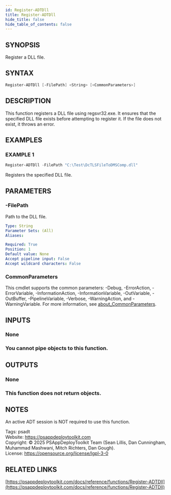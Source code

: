 ```yaml
---
id: Register-ADTDll
title: Register-ADTDll
hide_title: false
hide_table_of_contents: false
---
```


## SYNOPSIS

Register a DLL file.

## SYNTAX

```powershell
Register-ADTDll [-FilePath] <String> [<CommonParameters>]
```

## DESCRIPTION

This function registers a DLL file using regsvr32.exe.
It ensures that the specified DLL file exists before attempting to register it.
If the file does not exist, it throws an error.

## EXAMPLES

### EXAMPLE 1

```powershell
Register-ADTDll -FilePath "C:\Test\DcTLSFileToDMSComp.dll"
```

Registers the specified DLL file.

## PARAMETERS

### -FilePath

Path to the DLL file.

```yaml
Type: String
Parameter Sets: (All)
Aliases:

Required: True
Position: 1
Default value: None
Accept pipeline input: False
Accept wildcard characters: False
```

### CommonParameters

This cmdlet supports the common parameters: -Debug, -ErrorAction, -ErrorVariable, -InformationAction, -InformationVariable, -OutVariable, -OutBuffer, -PipelineVariable, -Verbose, -WarningAction, and -WarningVariable. For more information, see [about_CommonParameters](http://go.microsoft.com/fwlink/?LinkID=113216).

## INPUTS

### None

### You cannot pipe objects to this function.
## OUTPUTS

### None

### This function does not return objects.
## NOTES
An active ADT session is NOT required to use this function.

Tags: psadt<br />
Website: https://psappdeploytoolkit.com<br />
Copyright: © 2025 PSAppDeployToolkit Team (Sean Lillis, Dan Cunningham, Muhammad Mashwani, Mitch Richters, Dan Gough).<br />
License: https://opensource.org/license/lgpl-3-0

## RELATED LINKS

[https://psappdeploytoolkit.com/docs/reference/functions/Register-ADTDll](https://psappdeploytoolkit.com/docs/reference/functions/Register-ADTDll)
